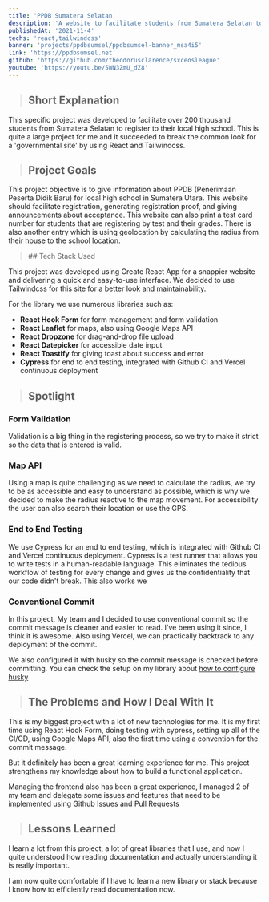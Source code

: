 ```yaml
---
title: 'PPDB Sumatera Selatan'
description: 'A website to facilitate students from Sumatera Selatan to register to local high school.'
publishedAt: '2021-11-4'
techs: 'react,tailwindcss'
banner: 'projects/ppdbsumsel/ppdbsumsel-banner_msa4i5'
link: 'https://ppdbsumsel.net'
github: 'https://github.com/theodorusclarence/sxceosleague'
youtube: 'https://youtu.be/5WN3ZmU_dZ8'
---
```


> ## Short Explanation

This specific project was developed to facilitate over 200 thousand students from Sumatera Selatan to register to their local high school. This is quite a large project for me and it succeeded to break the common look for a 'governmental site' by using React and Tailwindcss.

> ## Project Goals

This project objective is to give information about PPDB (Penerimaan Peserta Didik Baru) for local high school in Sumatera Utara. This website should facilitate registration, generating registration proof, and giving announcements about acceptance. This website can also print a test card number for students that are registering by test and their grades. There is also another entry which is using geolocation by calculating the radius from their house to the school location.

<blockquote className='with-icons'>
  ## Tech Stack Used
  <TechIcons techs={['react', 'tailwindcss']} />
</blockquote>

This project was developed using Create React App for a snappier website and delivering a quick and easy-to-use interface. We decided to use Tailwindcss for this site for a better look and maintainability.

For the library we use numerous libraries such as:

- **React Hook Form** for form management and form validation
- **React Leaflet** for maps, also using Google Maps API
- **React Dropzone** for drag-and-drop file upload
- **React Datepicker** for accessible date input
- **React Toastify** for giving toast about success and error
- **Cypress** for end to end testing, integrated with Github CI and Vercel continuous deployment

<SplitImage>
  <Split>
    <CloudinaryImg
      className='!mb-0 overflow-hidden rounded-sm shadow-md dark:shadow-none'
      publicId='theodorusclarence/projects/ppdbsumsel/prestasi-tesmandiri_zjaaer'
      alt='prestasi-tesmandiri'
      width={1440}
      height={2899}
    />
    <CloudinaryImg
      className='overflow-hidden rounded-sm shadow-md dark:shadow-none'
      publicId='theodorusclarence/projects/ppdbsumsel/acceptance_tvjpmi'
      alt='acceptance'
      width={1280}
      height={908}
    />
  </Split>
  <Split>
    <CloudinaryImg
      className='!mb-0 overflow-hidden rounded-sm shadow-md dark:shadow-none'
      publicId='theodorusclarence/projects/ppdbsumsel/zonasi_djqq65'
      alt='zonasi'
      width={1440}
      height={2537}
    />
    <CloudinaryImg
      className='overflow-hidden rounded-sm shadow-md dark:shadow-none'
      publicId='theodorusclarence/projects/ppdbsumsel/not-accepted_gxl5qm'
      alt='not-accepted'
      width={1280}
      height={826}
    />
  </Split>
</SplitImage>

> ## Spotlight

### Form Validation

Validation is a big thing in the registering process, so we try to make it strict so the data that is entered is valid.

### Map API

Using a map is quite challenging as we need to calculate the radius, we try to be as accessible and easy to understand as possible, which is why we decided to make the radius reactive to the map movement. For accessibility the user can also search their location or use the GPS.

<LiteYouTubeEmbed
  id='ns5CZpU3yII'
  poster='maxresdefault'
  title='Map API'
  noCookie={true}
/>

### End to End Testing

We use Cypress for an end to end testing, which is integrated with Github CI and Vercel continuous deployment. Cypress is a test runner that allows you to write tests in a human-readable language. This eliminates the tedious workflow of testing for every change and gives us the confidentiality that our code didn't break. This also works we

<LiteYouTubeEmbed
  id='FX4XHrvWST8'
  poster='maxresdefault'
  title='End to end testing demo'
  noCookie={true}
/>

### Conventional Commit

In this project, My team and I decided to use conventional commit so the commit message is cleaner and easier to read. I've been using it since, I think it is awesome. Also using Vercel, we can practically backtrack to any deployment of the commit.

We also configured it with husky so the commit message is checked before committing. You can check the setup on my library about [how to configure husky](https://theodorusclarence.com/library/husky-commitlint-prettier)

<CloudinaryImg
  className='overflow-hidden rounded-sm shadow-md dark:shadow-none'
  publicId='theodorusclarence/projects/ppdbsumsel/conventional-commit_e8z1qa'
  alt='conventional-commit'
  width={1272}
  height={525}
/>

> ## The Problems and How I Deal With It

This is my biggest project with a lot of new technologies for me. It is my first time using React Hook Form, doing testing with cypress, setting up all of the CI/CD, using Google Maps API, also the first time using a convention for the commit message.

But it definitely has been a great learning experience for me. This project strengthens my knowledge about how to build a functional application.

Managing the frontend also has been a great experience, I managed 2 of my team and delegate some issues and features that need to be implemented using Github Issues and Pull Requests

> ## Lessons Learned

I learn a lot from this project, a lot of great libraries that I use, and now I quite understood how reading documentation and actually understanding it is really important.

I am now quite comfortable if I have to learn a new library or stack because I know how to efficiently read documentation now.
